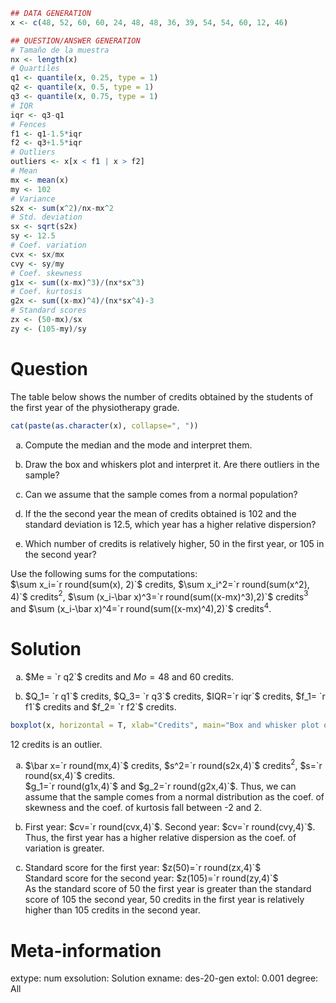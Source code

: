 
```r
## DATA GENERATION
x <- c(48, 52, 60, 60, 24, 48, 48, 36, 39, 54, 54, 60, 12, 46)

## QUESTION/ANSWER GENERATION
# Tamaño de la muestra
nx <- length(x)
# Quartiles
q1 <- quantile(x, 0.25, type = 1)
q2 <- quantile(x, 0.5, type = 1)
q3 <- quantile(x, 0.75, type = 1)
# IQR
iqr <- q3-q1
# Fences
f1 <- q1-1.5*iqr
f2 <- q3+1.5*iqr
# Outliers
outliers <- x[x < f1 | x > f2]
# Mean
mx <- mean(x)
my <- 102
# Variance
s2x <- sum(x^2)/nx-mx^2
# Std. deviation
sx <- sqrt(s2x)
sy <- 12.5
# Coef. variation
cvx <- sx/mx
cvy <- sy/my
# Coef. skewness
g1x <- sum((x-mx)^3)/(nx*sx^3)
# Coef. kurtosis
g2x <- sum((x-mx)^4)/(nx*sx^4)-3
# Standard scores
zx <- (50-mx)/sx
zy <- (105-my)/sy
```

Question
========
The table below shows the number of credits obtained by the students of the first year of the physiotherapy grade.

```r
cat(paste(as.character(x), collapse=", "))
```


a. Compute the median and the mode and interpret them.

a. Draw the box and whiskers plot and interpret it. Are there outliers in the sample?

a. Can we assume that the sample comes from a normal population?

a. If the the second year the mean of credits obtained is $102$ and the standard deviation is $12.5$, which year has a higher relative dispersion?

a. Which number of credits is relatively higher, 50 in the first year, or 105 in the second year?


Use the following sums for the computations:   
$\sum x_i=`r round(sum(x), 2)`$ credits, $\sum x_i^2=`r round(sum(x^2), 4)`$ credits$^2$, $\sum (x_i-\bar x)^3=`r round(sum((x-mx)^3),2)`$ credits$^3$ and $\sum (x_i-\bar x)^4=`r round(sum((x-mx)^4),2)`$ credits$^4$.  

Solution
========

a. $Me = `r q2`$ credits and $Mo = 48$ and $60$ credits.

a. $Q_1= `r q1`$ credits, $Q_3= `r q3`$ credits, $IQR=`r iqr`$ credits,  $f_1= `r f1`$ credits and  $f_2= `r f2`$ credits.
```r
boxplot(x, horizontal = T, xlab="Credits", main="Box and whisker plot of the distribution of credits")
```

12 credits is an outlier. 

a. $\bar x=`r round(mx,4)`$ credits, $s^2=`r round(s2x,4)`$ credits$^2$, $s=`r round(sx,4)`$ credits.  
$g_1=`r round(g1x,4)`$ and $g_2=`r round(g2x,4)`$. Thus, we can assume that the sample comes from a normal distribution as the coef. of skewness and the coef. of kurtosis fall between -2 and 2.

a. First year: $cv=`r round(cvx,4)`$. Second year: $cv=`r round(cvy,4)`$. Thus, the first year has a higher relative dispersion as the coef. of variation is greater.

a. Standard score for the first year: $z(50)=`r round(zx,4)`$  
Standard score for the second year: $z(105)=`r round(zy,4)`$  
As the standard score of $50$ the first year is greater than the standard score of $105$ the second year, 50 credits in the first year is relatively higher than 105 credits in the second year.

Meta-information 
================
extype: num
exsolution: Solution
exname: des-20-gen
extol: 0.001
degree: All
 
